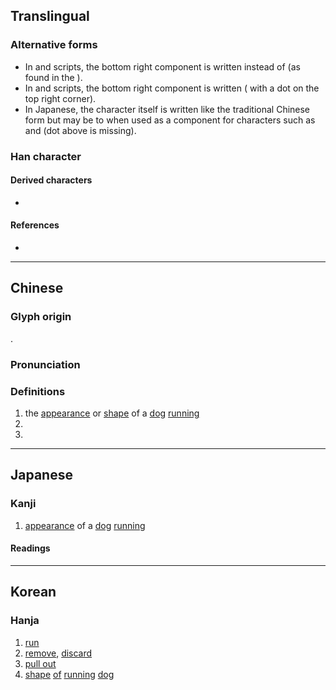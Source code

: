 {{also|发}}
{{character info}}

==Translingual==
{{CJKV-forms|犮|犮|犮|犮}}

===Alternative forms===
* In {{w|traditional Chinese characters|traditional Chinese}} and {{w|Hanja|Korean}} scripts, the bottom right component is written {{l|mul|乂}} instead of {{l|mul|又}} (as found in the {{w|Kangxi dictionary}}).
* In {{w|simplified Chinese characters|simplified Chinese}} and {{w|Chữ Nôm|Vietnamese}} scripts, the bottom right component is written {{l|mul|又}} ({{l|mul|友}} with a dot on the top right corner).
* In Japanese, the character itself is written like the traditional Chinese form but may be {{w|Shinjitai|simplified}} to {{l|mul|友}} when used as a component for {{w|Jōyō kanji|frequently used}} characters such as {{l|mul|抜}} and {{l|mul|髪}} (dot above {{l|mul|友}} is missing).

===Han character===
{{Han char|rn=94|rad=犬|as=01|sn=4|four=43040|canj=IKE,IKK|ids=⿺友丶(G),⿻犬丿(HTJK)}} <!-- Character itself not used in Vietnam -->

====Derived characters====
* {{l|mul|[[拔]], [[祓]], [[髮]], [[茇]], [[跋]], [[瞂]], [[翇]], [[䳁]], [[盋]], [[柭]], [[帗]], [[黻]], [[袚]], [[魃]], [[𢇷]], [[炦]], [[冹]], [[鮁]], [[妭]], [[坺]], [[軷]]}}

====References====
* {{Han ref|kx=0706.010|dkj=20236|dj=1118.160|hdz=21331.020|uh=72AE|ud=29358|bh=C9A5|bd=51621}}

----

==Chinese==
{{zh-forms|alt=叐,𡗜,𤝜}}

===Glyph origin===
{{Han etym}}
{{Han compound|犬|丿|ls=i}}.

===Pronunciation===
{{zh-pron
|m=bá
|c=bat6
|mn=poa̍t
|mc=y
|oc=y
|cat=v,n
}}

===Definitions===
{{zh-hanzi}}

# the [[appearance]] or [[shape]] of a [[dog]] [[run|running]]
# {{zh-alt-form|跋|tr=-|to [[step]] [[on]]}}
# {{zh-alt-form|拔|tr=-|to [[pull off]]}}

----

==Japanese==

===Kanji===
{{ja-kanji|grade=|rs=犬01}}

# [[appearance]] of a [[dog]] [[run]]ning

====Readings====
{{ja-readings
|goon=ばち
|kanon=はつ
}}

----

==Korean==

===Hanja===
{{ko-hanja|hangeul=발|eumhun=|rv=bal|mr=pal|y=}}

# [[run]]
# [[remove]], [[discard]]
# [[pull out]]
# [[shape]] [[of]] [[run]]ning [[dog]]